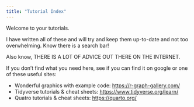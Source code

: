 ```yaml
---
title: "Tutorial Index"
---
```


Welcome to your tutorials.

I have written all of these and will try and keep them up-to-date and not too overwhelming. Know there is a search bar!

Also know, THERE IS A LOT OF ADVICE OUT THERE ON THE INTERNET.

If you don't find what you need here, see if you can find it on google or one of these useful sites:

-   Wonderful graphics with example code: <https://r-graph-gallery.com/>
-   Tidyverse tutorials & cheat sheets: <https://www.tidyverse.org/learn/>
-   Quatro tutorials & cheat sheets: <https://quarto.org/>
